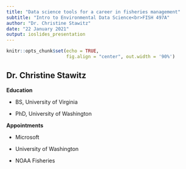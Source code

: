 ```yaml
---
title: "Data science tools for a career in fisheries management"
subtitle: "Intro to Environmental Data Science<br>FISH 497A"
author: "Dr. Christine Stawitz"
date: "22 January 2021"
output: ioslides_presentation
---
```



```r
knitr::opts_chunk$set(echo = TRUE, 
                      fig.align = "center", out.width = '90%')
```

## Dr. Christine Stawitz

**Education**

* BS, University of Virginia

* PhD, University of Washington

**Appointments**

* Microsoft

* University of Washington 

* NOAA Fisheries



